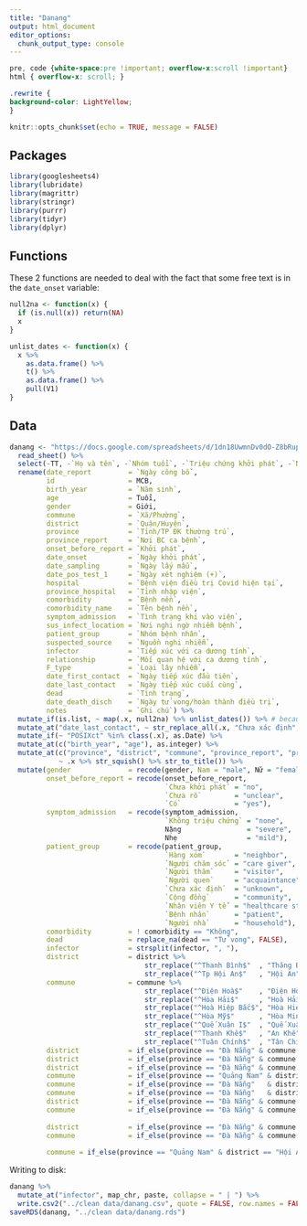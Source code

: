 ```yaml
---
title: "Danang"
output: html_document
editor_options: 
  chunk_output_type: console
---
```


```css
pre, code {white-space:pre !important; overflow-x:scroll !important}
html { overflow-x: scroll; }

.rewrite {
background-color: LightYellow;
}
```

```r
knitr::opts_chunk$set(echo = TRUE, message = FALSE)
```

## Packages

```r
library(googlesheets4)
library(lubridate)
library(magrittr)
library(stringr)
library(purrr)
library(tidyr)
library(dplyr)
```

## Functions

These 2 functions are needed to deal with the fact that some free text is in the
`date_onset` variable:

```r
null2na <- function(x) {
  if (is.null(x)) return(NA)
  x
}
```

```r
unlist_dates <- function(x) {
  x %>%
    as.data.frame() %>%
    t() %>%
    as.data.frame() %>%
    pull(V1)
}
```

## Data

```r
danang <- "https://docs.google.com/spreadsheets/d/1dn18UwmnDv0dO-Z8bRupR5yFOvv5q34zDm9HhJJwa8o/edit?usp=drive_web&ouid=112104994454638477636" %>% 
  read_sheet() %>% 
  select(-TT, -`Họ và tên`, -`Nhóm tuổi`, -`Triệu chứng khởi phát`, -`Nghề nghiệp`, -`Cách phát hiện`, -starts_with("...")) %>% 
  rename(date_report         = `Ngày công bố`,
         id                  = MCB,
         birth_year          = `Năm sinh`,
         age                 = Tuổi,
         gender              = Giới,
         commune             = `Xã/Phường`,
         district            = `Quận/Huyện`,
         province            = `Tỉnh/TP ĐK thường trú`,
         province_report     = `Nơi BC ca bệnh`,
         onset_before_report = `Khởi phát`,
         date_onset          = `Ngày khởi phát`,
         date_sampling       = `Ngày lấy mẫu`,
         date_pos_test_1     = `Ngày xét nghiệm (+)`,
         hospital            = `Bệnh viện điều trị Covid hiện tại`,
         province_hospital   = `Tỉnh nhập viện`,
         comorbidity         = `Bệnh nền`,
         comorbidity_name    = `Tên bệnh nền`,
         symptom_admission   = `Tình trạng khi vào viện`,
         sus_infect_location = `Nơi nghi ngờ nhiễm bệnh`,
         patient_group       = `Nhóm bệnh nhân`,
         suspected_source    = `Nguồn nghi nhiễm`,
         infector            = `Tiếp xúc với ca dương tính`,
         relationship        = `Mối quan hệ với ca dương tính`,
         F_type              = `Loại lây nhiễm`,
         date_first_contact  = `Ngày tiếp xúc đầu tiên`,
         date_last_contact   = `Ngày tiếp xúc cuối cùng`,
         dead                = `Tình trạng`,
         date_death_disch    = `Ngày tử vong/hoàn thành điều trị`,
         notes               = `Ghi chú`) %>% 
  mutate_if(is.list, ~ map(.x, null2na) %>% unlist_dates()) %>% # because some date variables contain free text
  mutate_at("date_last_contact", ~ str_replace_all(.x, "Chưa xác định", NA_character_) %>% ymd()) %>% # because some date variables contain free text
  mutate_if(~ "POSIXct" %in% class(.x), as.Date) %>% 
  mutate_at(c("birth_year", "age"), as.integer) %>% 
  mutate_at(c("province", "district", "commune", "province_report", "province_hospital"),
            ~ .x %>% str_squish() %>% str_to_title()) %>% 
  mutate(gender              = recode(gender, Nam = "male", Nữ = "female"),
         onset_before_report = recode(onset_before_report,
                                      `Chưa khởi phát` = "no",
                                      `Chưa rõ`        = "unclear",
                                      `Có`             = "yes"),
         symptom_admission   = recode(symptom_admission,
                                      `Không triệu chứng` = "none",
                                      Nặng                = "severe",
                                      Nhẹ                 = "mild"),
         patient_group       = recode(patient_group,
                                      `Hàng xóm`       = "neighbor",
                                      `Người chăm sóc` = "care giver",
                                      `Người thăm`     = "visitor",
                                      `Người quen`     = "acquaintance",
                                      `Chưa xác định`  = "unknown",
                                      `Cộng đồng`      = "community",
                                      `Nhân viên Y tế` = "healthcare staff",
                                      `Bệnh nhân`      = "patient",
                                      `Người nhà`      = "household"),
         comorbidity         = ! comorbidity == "Không",
         dead                = replace_na(dead == "Tử vong", FALSE),
         infector            = strsplit(infector, ", "),
         district            = district %>% 
                                 str_replace("^Thanh Bình$"  , "Thăng Bình") %>% 
                                 str_replace("^Tp Hội An$"   , "Hội An"),
         commune             = commune %>% 
                                 str_replace("^Điện Hoà$"    , "Điện Hòa") %>% 
                                 str_replace("^Hòa Hải$"     , "Hoà Hải") %>% 
                                 str_replace("^Hoà Hiệp Bắc$", "Hòa Hiệp Bắc") %>% 
                                 str_replace("^Hòa Mỹ$"      , "Hòa Minh") %>% 
                                 str_replace("^Quế Xuân I$"  , "Quế Xuân 1") %>% 
                                 str_replace("^Thanh Khê$"   , "An Khê") %>% 
                                 str_replace("^Tuân Chính$"  , "Tân Chính"),
         district            = if_else(province == "Đà Nẵng" & commune  == "Hòa Khê"      , "Thanh Khê", district),
         district            = if_else(province == "Đà Nẵng" & commune  == "Phước Mỹ"     , "Sơn Trà", district),
         district            = if_else(province == "Đà Nẵng" & commune  == "Hòa Cường Nam", "Hải Châu" , district),
         commune             = if_else(province == "Quảng Nam" & district == "Duy Xuyên" & commune == "Châu Hiệp" , "Duy Hải"    , commune),
         commune             = if_else(province == "Đà Nẵng"   & district == "Hải Châu"  & commune == "Hải Phòng" , "Hải Châu I" , commune),
         commune             = if_else(province == "Đà Nẵng"   & district == "Hải Châu"  & commune == "Hùng Vương", "Nam Dương"  , commune),
         district            = if_else(province == "Đà Nẵng" & commune  == "Nguyễn Hữu Thọ", "Hải Châu"     , district),
         commune             = if_else(province == "Đà Nẵng" & commune  == "Nguyễn Hữu Thọ", "Hòa Thuận Tây", commune),
         
         district            = if_else(province == "Đà Nẵng" & commune  == "Nguyễn Sắc Kim", "Cẩm Lệ"  , district),
         commune             = if_else(province == "Đà Nẵng" & commune  == "Nguyễn Sắc Kim", "Hòa Xuân", commune),
         
         commune = if_else(province == "Quảng Nam" & district == "Hội An" & commune == "Chùa Bảo Thắng", "Cẩm Châu", commune))
```

Writing to disk:

```r
danang %>% 
  mutate_at("infector", map_chr, paste, collapse = " | ") %>% 
  write.csv2("../clean data/danang.csv", quote = FALSE, row.names = FALSE)
saveRDS(danang, "../clean data/danang.rds")
```

